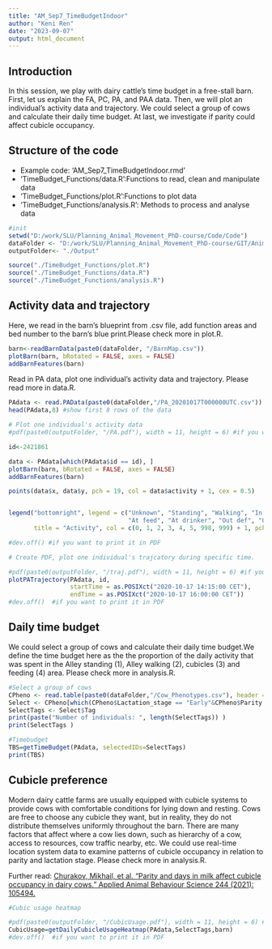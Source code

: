 ---
title: "AM_Sep7_TimeBudgetIndoor"
author: "Keni Ren"
date: "2023-09-07"
output: html_document
---
## Introduction
In this session, we play with dairy cattle's time budget in a free-stall barn.
First, let us explain the FA, PC, PA, and PAA data.
Then, we will plot an individual's activity data and trajectory.
We could select a group of cows and calculate their daily time budget.
At last, we investigate if parity could affect cubicle occupancy.

## Structure of the code
- Example code: 'AM_Sep7_TimeBudgetIndoor.rmd'
- 'TimeBudget_Functions/data.R':Functions to read, clean and manipulate data 
- 'TimeBudget_Functions/plot.R':Functions to plot data
- 'TimeBudget_Functions/analysis.R': Methods to process and analyse data 


```{r setup, include=FALSE}
#init
setwd("D:/work/SLU/Planning_Animal_Movement_PhD-course/Code/Code")
dataFolder <- "D:/work/SLU/Planning_Animal_Movement_PhD-course/GIT/AnimalMovementCourse/data/raw/indoor"
outputFolder<- "./Output"

source("./TimeBudget_Functions/plot.R")
source("./TimeBudget_Functions/data.R")
source("./TimeBudget_Functions/analysis.R")


```
## Activity data and trajectory
Here, we read in the barn's blueprint from .csv file, add function areas and bed number to the barn's blue print.Please check more in plot.R. 
  
```{r map}
barn<-readBarnData(paste0(dataFolder, "/BarnMap.csv"))
plotBarn(barn, bRotated = FALSE, axes = FALSE)
addBarnFeatures(barn)
```

Read in PA data, plot one individual's activity data and trajectory. Please read more in data.R.

```{r PA}

PAdata <- read.PAData(paste0(dataFolder,"/PA_20201017T000000UTC.csv"))
head(PAdata,8) #show first 8 rows of the data

```

```{r activity}
# Plot one individual's activity data
#pdf(paste0(outputFolder, "/PA.pdf"), width = 11, height = 6) #if you want to print it in PDF

id<-2421861

data <- PAdata[which(PAdata$id == id), ]
plotBarn(barn, bRotated = FALSE, axes = FALSE)
addBarnFeatures(barn)

points(data$x, data$y, pch = 19, col = data$activity + 1, cex = 0.5)


legend("bottomright", legend = c("Unknown", "Standing", "Walking", "In cubicle", 
                                 "At feed", "At drinker", "Out def", "Outside"), 
       title = "Activity", col = c(0, 1, 2, 3, 4, 5, 998, 999) + 1, pch = 19, bg = NA)

#dev.off() #if you want to print it in PDF

```

```{r trajcatory}
# Create PDF, plot one individual's trajcatory during specific time.

#pdf(paste0(outputFolder, "/traj.pdf"), width = 11, height = 6) #if you want to print it in PDF
plotPATrajectory(PAdata, id,
                 startTime = as.POSIXct("2020-10-17 14:15:00 CET"),
                 endTime = as.POSIXct("2020-10-17 16:00:00 CET"))
#dev.off()  #if you want to print it in PDF

```
## Daily time budget
We could select a group of cows and calculate their daily time budget.We define the time budget here as the the proportion of the daily activity that was spent in the Alley standing (1), Alley walking (2), cubicles (3) and feeding (4) area. Please check more in analysis.R.

```{r select}
#Select a group of cows
CPheno <- read.table(paste0(dataFolder,"/Cow_Phenotypes.csv"), header = TRUE, sep = ",")
Select <- CPheno[which(CPheno$Lactation_stage == "Early"&CPheno$Parity == "2"), ]
SelectTags <- Select$Tag
print(paste("Number of individuals: ", length(SelectTags)) )
print(SelectTags )

```

```{r timebudget}
#Timebudget
TBS=getTimeBudget(PAdata, selectedIDs=SelectTags)
print(TBS)
```
## Cubicle preference
Modern dairy cattle farms are usually equipped with cubicle systems to provide cows with comfortable conditions for lying down and resting. Cows are free to choose any cubicle they want, but in reality, they do not distribute themselves uniformly throughout the barn. There are many factors that affect where a cow lies down, such as hierarchy of a cow, access to resources, cow traffic nearby, etc. We could use real-time location system data to examine patterns of cubicle occupancy in relation to parity and lactation stage. Please check more in analysis.R.


Further read: [Churakov, Mikhail, et al. "Parity and days in milk affect cubicle occupancy in dairy cows." Applied Animal Behaviour Science 244 (2021): 105494.](https://www.sciencedirect.com/science/article/pii/S0168159121002811)


```{r cubicle, warning = FALSE, message = FALSE}

#Cubic usage heatmap

#pdf(paste0(outputFolder, "/CubicUsage.pdf"), width = 11, height = 6) #if you want to print it in PDF
CubicUsage=getDailyCubicleUsageHeatmap(PAdata,SelectTags,barn)
#dev.off()  #if you want to print it in PDF

```
